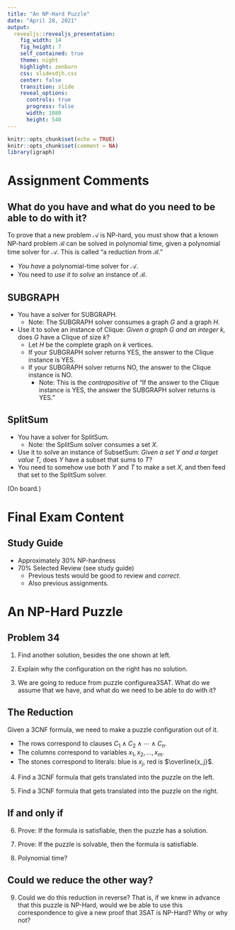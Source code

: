 ```yaml
---
title: "An NP-Hard Puzzle"
date: "April 28, 2021"
output: 
  revealjs::revealjs_presentation:
    fig_width: 14
    fig_height: 7
    self_contained: true
    theme: night
    highlight: zenburn
    css: slidesdjh.css
    center: false
    transition: slide
    reveal_options:
      controls: true
      progress: false
      width: 1080
      height: 540
---
```


```r
knitr::opts_chunk$set(echo = TRUE)
knitr::opts_chunk$set(comment = NA)
library(igraph)
```

# Assignment Comments

## What do you have and what do you need to be able to do with it?

To prove that a new problem $\mathcal{A}$ is NP-hard, you must show that a known NP-hard problem $\mathcal{B}$ can be solved in polynomial time, given a polynomial time solver for $\mathcal{A}$. This is called "a reduction from $\mathcal{B}$."

- *You have* a polynomial-time solver for $\mathcal{A}$.
- You need to *use it to solve* an instance of $\mathcal{B}$.

## SUBGRAPH

- You have a solver for SUBGRAPH.
    - Note: The SUBGRAPH solver consumes a graph $G$ and a graph $H$.
- Use it to solve an instance of Clique: *Given a graph $G$ and an integer $k$,* does $G$ have a Clique of size $k$?
    - Let $H$ be the complete graph on $k$ vertices.
    - If your SUBGRAPH solver returns YES, the answer to the Clique instance is YES.
    - If your SUBGRAPH solver returns NO, the answer to the Clique instance is NO.
       - Note: This is the *contrapositive* of "If the answer to the Clique instance is YES, the answer the SUBGRAPH solver returns is YES."
       
## SplitSum

- You have a solver for SplitSum.
    - Note: the SplitSum solver consumes a set $X$. 
- Use it to solve an instance of SubsetSum: *Given a set $Y$ and a target value $T$,* does $Y$ have a subset that sums to $T$?
- You need to somehow use both $Y$ and $T$ to make a set $X$, and then feed that set to the SplitSum solver.

(On board.)

# Final Exam Content

## Study Guide

- Approximately 30% NP-hardness
- 70% Selected Review (see study guide)
    - Previous tests would be good to review and *correct*.
    - Also previous assignments. 
    
# An NP-Hard Puzzle

## Problem 34

1. Find another solution, besides the one shown at left.

2. Explain why the configuration on the right has no solution.

3. We are going to reduce from puzzle configurea3SAT. What do we assume that we have, and what do we need to be able to do with it?

## The Reduction

Given a 3CNF formula, we need to make a puzzle configuration out of it.

- The rows correspond to clauses $C_1 \wedge C_2 \wedge \cdots \wedge C_n$.
- The columns correspond to variables $x_1, x_2, \ldots, x_m$.
- The stones correspond to literals: blue is $x_j$, red is $\overline{x_j}$.

4. Find a 3CNF formula that gets translated into the puzzle on the left.

5. Find a 3CNF formula that gets translated into the puzzle on the right.

## If and only if

6. Prove: If the formula is satisfiable, then the puzzle has a solution.

7. Prove: If the puzzle is solvable, then the formula is satisfiable.

8. Polynomial time?

## Could we reduce the other way?

9. Could we do this reduction in reverse? That is, if we knew in advance that this puzzle is NP-Hard, would we be able to use this correspondence to give a new proof that 3SAT is NP-Hard? Why or why not?


